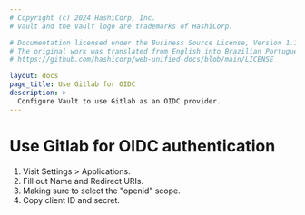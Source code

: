 ```yaml
---
# Copyright (c) 2024 HashiCorp, Inc.
# Vault and the Vault logo are trademarks of HashiCorp.

# Documentation licensed under the Business Source License, Version 1.1.
# The original work was translated from English into Brazilian Portuguese.
# https://github.com/hashicorp/web-unified-docs/blob/main/LICENSE

layout: docs
page_title: Use Gitlab for OIDC
description: >-
  Configure Vault to use Gitlab as an OIDC provider.
---
```


# Use Gitlab for OIDC authentication

1. Visit Settings > Applications.
1. Fill out Name and Redirect URIs.
1. Making sure to select the "openid" scope.
1. Copy client ID and secret.
